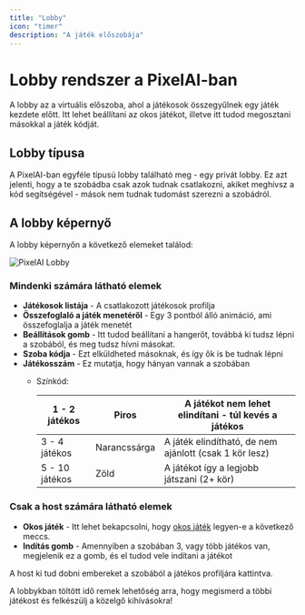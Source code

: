 ```yaml
---
title: "Lobby"
icon: "timer"
description: "A játék előszobája"
---
```


# Lobby rendszer a PixelAI-ban

A lobby az a virtuális előszoba, ahol a játékosok összegyűlnek egy játék kezdete előtt. Itt lehet beállítani az okos játékot, illetve itt tudod megosztani másokkal a játék kódját.

## Lobby típusa

A PixelAI-ban egyféle típusú lobby található meg - egy privát lobby. Ez azt jelenti, hogy a te szobádba csak azok tudnak csatlakozni, akiket meghívsz a kód segítségével - mások nem tudnak tudomást szerezni a szobádról.

## A lobby képernyő

A lobby képernyőn a következő elemeket találod:

![PixelAI Lobby](/images/lobby.png)

### Mindenki számára látható elemek

- **Játékosok listája** - A csatlakozott játékosok profilja
- **Összefoglaló a játék menetéről** - Egy 3 pontból álló animáció, ami összefoglalja a játék menetét
- **Beállítások gomb** - Itt tudod beállítani a hangerőt, továbbá ki tudsz lépni a szobából, és meg tudsz hívni másokat.
- **Szoba kódja** - Ezt elküldheted másoknak, és így ők is be tudnak lépni
- **Játékosszám** - Ez mutatja, hogy hányan vannak a szobában
  - Színkód:

    | 1 - 2 játékos  | Piros        | A játékot nem lehet elindítani - túl kevés a játékos   |
    | -------------- | ------------ | ------------------------------------------------------ |
    | 3 - 4 játékos  | Narancssárga | A játék elindítható, de nem ajánlott (csak 1 kör lesz) |
    | 5 - 10 játékos | Zöld         | A játékot így a legjobb játszani (2\+ kör)             |

### Csak a host számára látható elemek

- **Okos játék** - Itt lehet bekapcsolni, hogy [okos játék](/PixelAI/kezdes/okos-jatekok) legyen-e a következő meccs.
- **Indítás gomb** - Amennyiben a szobában 3, vagy több játékos van, megjelenik ez a gomb, és el tudod vele indítani a játékot

<Tip>
  A host ki tud dobni embereket a szobából a játékos profiljára kattintva.
</Tip>

A lobbykban töltött idő remek lehetőség arra, hogy megismerd a többi játékost és felkészülj a közelgő kihívásokra\!